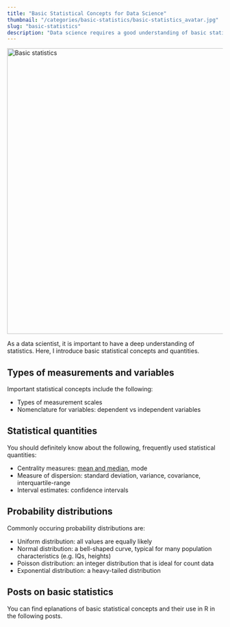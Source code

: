```yaml
---
title: "Basic Statistical Concepts for Data Science"
thumbnail: "/categories/basic-statistics/basic-statistics_avatar.jpg"
slug: "basic-statistics"
description: "Data science requires a good understanding of basic statistical concepts. Learn about statistics here!"
---
```

<img src="basic-statistics_avatar.jpg" alt="Basic statistics" width = "1000" height = "667">

As a data scientist, it is important to have a deep understanding of statistics. Here, I introduce basic statistical concepts and quantities.

## Types of measurements and variables

Important statistical concepts include the following:

* Types of measurement scales
* Nomenclature for variables: dependent vs independent variables

## Statistical quantities

You should definitely know about the following, frequently used statistical quantities:

* Centrality measures: [mean and median](/post/basic-statistics/mean_vs_median/), mode
* Measure of dispersion: standard deviation, variance, covariance, interquartile-range
* Interval estimates: confidence intervals

## Probability distributions

Commonly occuring probability distributions are:

* Uniform distribution: all values are equally likely
* Normal distribution: a bell-shaped curve, typical for many population characteristics (e.g. IQs, heights)
* Poisson distribution: an integer distribution that is ideal for count data
* Exponential distribution: a heavy-tailed distribution

## Posts on basic statistics

You can find eplanations of basic statistical concepts and their use in R in the following posts.
